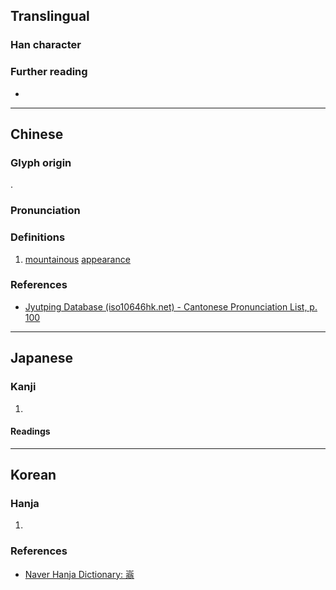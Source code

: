 {{character info}}
==Translingual==

===Han character===
{{Han char|rn=46|rad=山|as=10|sn=13|four=|canj=UCIM|ids=⿱山翁}}

===Further reading===
* {{Han ref|kx=0317.100|dkj=08331|dj=0617.330|hdz=10791.100|uh=5D61|ud=23905}}

----

==Chinese==
{{zh-forms}}

===Glyph origin===
{{Han compound|山|翁|c1=s|c2=p|ls=psc|t1=mountain}}.

===Pronunciation===
{{zh-pron
|m=wěng
|c=jung2
|mc=y
|oc=y
|cat=n
}}

===Definitions===
{{head|zh|Han character}}

# [[mountainous]] [[appearance]]

===References===
* [http://www.iso10646hk.net/jp/document/download.jsp Jyutping Database (iso10646hk.net) - Cantonese Pronunciation List, p. 100]

----

==Japanese==

===Kanji===
{{ja-kanji|grade=|rs=山10}}

# {{rfdef|ja|sort=山10}}

====Readings====
{{ja-readings
|on=おう,お
}}

----

==Korean==

===Hanja===
{{ko-hanja|[[산]] [[이름]]|옹}}

# {{rfdef|ko|sort=山10}}

===References===
* [https://web.archive.org/web/20210410011939/https://hanja.dict.naver.com/hanja?q=%E5%B5%A1 Naver Hanja Dictionary: 嵡]